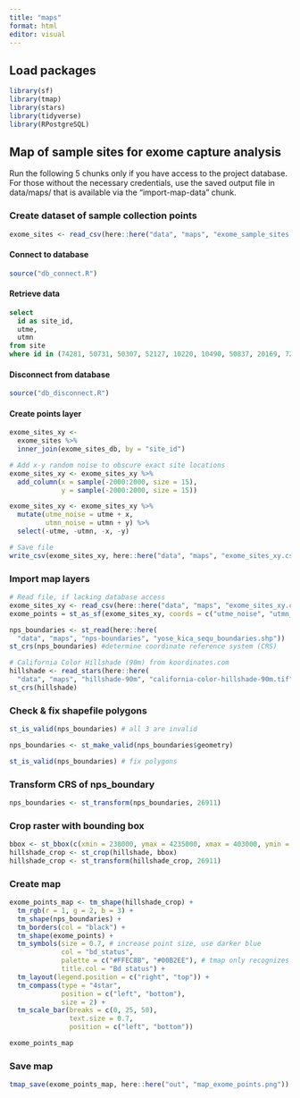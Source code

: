 ```yaml
---
title: "maps"
format: html
editor: visual
---
```


## Load packages

```r
library(sf)
library(tmap)
library(stars)
library(tidyverse)
library(RPostgreSQL)
```

## Map of sample sites for exome capture analysis

Run the following 5 chunks only if you have access to the project database. For those without the necessary credentials, use the saved output file in data/maps/ that is available via the "import-map-data" chunk.

### Create dataset of sample collection points

```r
exome_sites <- read_csv(here::here("data", "maps", "exome_sample_sites.csv"))
```

#### Connect to database

```r
source("db_connect.R")
```

#### Retrieve data

```sql
select
  id as site_id,
  utme,
  utmn
from site
where id in (74281, 50731, 50307, 52127, 10220, 10490, 50837, 20169, 72996, 72808, 70567, 54188, 10055, 10593, 50783)
```

#### Disconnect from database

```r
source("db_disconnect.R")
```

#### Create points layer

```r
exome_sites_xy <- 
  exome_sites %>% 
  inner_join(exome_sites_db, by = "site_id")

# Add x-y random noise to obscure exact site locations
exome_sites_xy <- exome_sites_xy %>% 
  add_column(x = sample(-2000:2000, size = 15),
             y = sample(-2000:2000, size = 15))

exome_sites_xy <- exome_sites_xy %>% 
  mutate(utme_noise = utme + x,
         utmn_noise = utmn + y) %>% 
  select(-utme, -utmn, -x, -y)

# Save file 
write_csv(exome_sites_xy, here::here("data", "maps", "exome_sites_xy.csv"))
```

### Import map layers

```r
# Read file, if lacking database access
exome_sites_xy <- read_csv(here::here("data", "maps", "exome_sites_xy.csv"))
exome_points = st_as_sf(exome_sites_xy, coords = c("utme_noise", "utmn_noise"), crs = st_crs(26911))

nps_boundaries <- st_read(here::here(
  "data", "maps", "nps-boundaries", "yose_kica_sequ_boundaries.shp"))
st_crs(nps_boundaries) #determine coordinate reference system (CRS)

# California Color Hillshade (90m) from koordinates.com
hillshade <- read_stars(here::here(
  "data", "maps", "hillshade-90m", "california-color-hillshade-90m.tif"))
st_crs(hillshade)
```

### Check & fix shapefile polygons

```r
st_is_valid(nps_boundaries) # all 3 are invalid

nps_boundaries <- st_make_valid(nps_boundaries$geometry)

st_is_valid(nps_boundaries) # fix polygons
```

### Transform CRS of nps_boundary

```r
nps_boundaries <- st_transform(nps_boundaries, 26911)
```

### Crop raster with bounding box

```r
bbox <- st_bbox(c(xmin = 238000, ymax = 4235000, xmax = 403000, ymin = 4011000), crs = st_crs(nps_boundaries))
hillshade_crop <- st_crop(hillshade, bbox)
hillshade_crop <- st_transform(hillshade_crop, 26911)
```

### Create map

```r
exome_points_map <- tm_shape(hillshade_crop) + 
  tm_rgb(r = 1, g = 2, b = 3) +
  tm_shape(nps_boundaries) + 
  tm_borders(col = "black") +
  tm_shape(exome_points) + 
  tm_symbols(size = 0.7, # increase point size, use darker blue
             col = "bd_status", 
             palette = c("#FFEC8B", "#00B2EE"), # tmap only recognizes basic color names (e.g., "blue" but not "lightblue") - use HEX instead
             title.col = "Bd status") +
  tm_layout(legend.position = c("right", "top")) +
  tm_compass(type = "4star",
             position = c("left", "bottom"),
             size = 2) +
  tm_scale_bar(breaks = c(0, 25, 50), 
               text.size = 0.7, 
               position = c("left", "bottom"))

exome_points_map
```

### Save map

```r
tmap_save(exome_points_map, here::here("out", "map_exome_points.png"))
```
